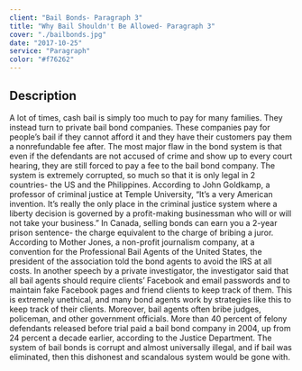 ```yaml
---
client: "Bail Bonds- Paragraph 3"
title: "Why Bail Shouldn't Be Allowed- Paragraph 3"
cover: "./bailbonds.jpg"
date: "2017-10-25"
service: "Paragraph"
color: "#f76262"
---
```

## Description

A lot of times, cash bail is simply too much to pay for many families. They instead turn to private bail bond companies. These companies pay for people’s bail if they cannot afford it and they have their customers pay them a nonrefundable fee after. The most major flaw in the bond system is that even if the defendants are not accused of crime and show up to every court hearing, they are still forced to pay a fee to the bail bond company. The system is extremely corrupted, so much so that it is only legal in 2 countries- the US and the Philippines. According to John Goldkamp, a professor of criminal justice at Temple University, “It’s a very American invention. It’s really the only place in the criminal justice system where a liberty decision is governed by a profit-making businessman who will or will not take your business.” In Canada, selling bonds can earn you a 2-year prison sentence- the charge equivalent to the charge of bribing a juror. According to Mother Jones, a non-profit journalism company, at a convention for the Professional Bail Agents of the United States, the president of the association told the bond agents to avoid the IRS at all costs. In another speech by a private investigator, the investigator said that all bail agents should require clients’ Facebook and email passwords and to maintain fake Facebook pages and friend clients to keep track of them. This is extremely unethical, and many bond agents work by strategies like this to keep track of their clients. Moreover, bail agents often bribe judges, policeman, and other government officials. More than 40 percent of felony defendants released before trial paid a bail bond company in 2004, up from 24 percent a decade earlier, according to the Justice Department. The system of bail bonds is corrupt and almost universally illegal, and if bail was eliminated, then this dishonest and scandalous system would be gone with.
